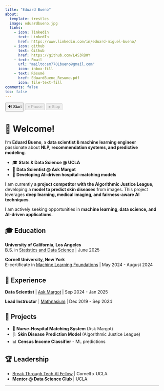 ```yaml
---
title: "Eduard Bueno"
about:
  template: trestles
  image: eduardbueno.jpg
  links:
    - icon: linkedin
      text: LinkedIn
      href: https://www.linkedin.com/in/eduard-miguel-bueno/
    - icon: github
      text: Github
      href: https://github.com/L4S3RB0Y
    - text: Email
      url: "mailto:em7701bueno@gmail.com"
      icon: inbox-fill
    - text: Résumé
      href: EduardBueno_Resume.pdf
      icon: file-text-fill
comments: false
toc: false
---
```


<button id="startButton">🔊 Start</button>
<button id="pauseResumeButton" disabled>⏸ Pause</button>
<button id="stopButton" disabled>⏹ Stop</button>

# 👋 Welcome!  

I'm **Eduard Bueno**, a **data scientist & machine learning engineer** passionate about **NLP, recommendation systems, and predictive modeling**.  

- 🎓 **Stats & Data Science @ UCLA**  
- 💼 **Data Scientist @ Ask Margot**  
- 🚀 **Developing AI-driven hospital-matching models**  

I am currently **a project competitor with the Algorithmic Justice League**, developing a **model to predict skin diseases** from images. This project leverages **deep learning, medical imaging, and fairness-aware AI techniques**.

I am actively seeking opportunities in **machine learning, data science, and AI-driven applications**.  

## 🎓 Education  

**University of California, Los Angeles**  
B.S. in [Statistics and Data Science](https://statistics.ucla.edu/index.php/academics/undergraduate/statistics-major-worksheets/) \| June 2025  

**Cornell University, New York**  
E-certificate in [Machine Learning Foundations](Eduard Miguel Bueno ML Foundations Certificate.pdf) \| May 2024 - August 2024  

## 💼 Experience  

**Data Scientist** \| [Ask Margot](https://askmargot.com) \| Sep 2024 - Jan 2025  

**Lead Instructor** \| [Mathnasium](https://www.mathnasium.com) \| Dec 2019 - Sep 2024  

## 🚀 Projects  

- 🏥 **Nurse-Hospital Matching System** (Ask Margot)  
- 🩺 **Skin Disease Prediction Model** (Algorithmic Justice League)  
- 📊 **Census Income Classifier** - ML predictions  

## 🏆 Leadership  

- [Break Through Tech AI Fellow](https://www.breakthroughtech.org/programs/the-ai-program/) \| Cornell x UCLA  
- **Mentor @ Data Science Club** \| UCLA  

---

